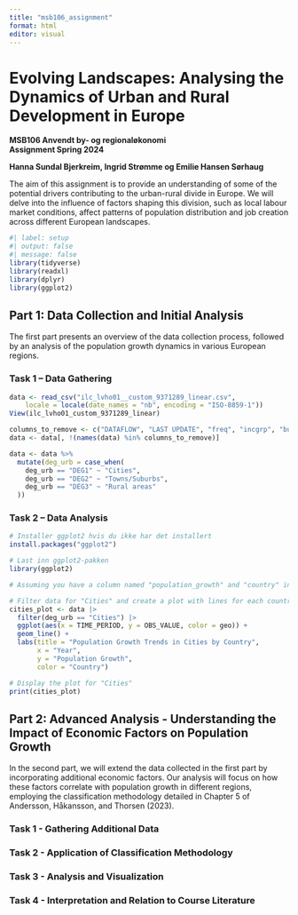 ```yaml
---
title: "msb106_assignment"
format: html
editor: visual
---
```


# Evolving Landscapes: Analysing the Dynamics of Urban and Rural Development in Europe

**MSB106 Anvendt by- og regionaløkonomi\
Assignment Spring 2024**

**Hanna Sundal Bjerkreim, Ingrid Strømme og Emilie Hansen Sørhaug**

The aim of this assignment is to provide an understanding of some of the potential drivers contributing to the urban-rural divide in Europe.
We will delve into the influence of factors shaping this division, such as local labour market conditions, affect patterns of population distribution and job creation across different European landscapes.

```r
#| label: setup 
#| output: false
#| message: false
library(tidyverse)
library(readxl)
library(dplyr)
library(ggplot2)
```

## Part 1: Data Collection and Initial Analysis

The first part presents an overview of the data collection process, followed by an analysis of the population growth dynamics in various European regions.

### Task 1 -- Data Gathering

```r
data <- read_csv("ilc_lvho01__custom_9371289_linear.csv", 
    locale = locale(date_names = "nb", encoding = "ISO-8859-1"))
View(ilc_lvho01_custom_9371289_linear)
```

```r
columns_to_remove <- c("DATAFLOW", "LAST UPDATE", "freq", "incgrp", "building", "unit", "OBS_FLAG")
data <- data[, !(names(data) %in% columns_to_remove)]
```

```r
data <- data %>% 
  mutate(deg_urb = case_when(
    deg_urb == "DEG1" ~ "Cities",
    deg_urb == "DEG2" ~ "Towns/Suburbs",
    deg_urb == "DEG3" ~ "Rural areas"
  ))
```

### Task 2 -- Data Analysis

```r
# Installer ggplot2 hvis du ikke har det installert
install.packages("ggplot2")

# Last inn ggplot2-pakken
library(ggplot2)
```

```r
# Assuming you have a column named "population_growth" and "country" in your dataset

# Filter data for "Cities" and create a plot with lines for each country
cities_plot <- data |> 
  filter(deg_urb == "Cities") |> 
  ggplot(aes(x = TIME_PERIOD, y = OBS_VALUE, color = geo)) +
  geom_line() +
  labs(title = "Population Growth Trends in Cities by Country",
       x = "Year",
       y = "Population Growth",
       color = "Country")

# Display the plot for "Cities"
print(cities_plot)

```

## Part 2: Advanced Analysis - Understanding the Impact of Economic Factors on Population Growth

In the second part, we will extend the data collected in the first part by incorporating additional economic factors.
Our analysis will focus on how these factors correlate with population growth in different regions, employing the classification methodology detailed in Chapter 5 of Andersson, Håkansson, and Thorsen (2023).

### Task 1 - Gathering Additional Data

### Task 2 - Application of Classification Methodology

### Task 3 - Analysis and Visualization

### Task 4 - Interpretation and Relation to Course Literature
